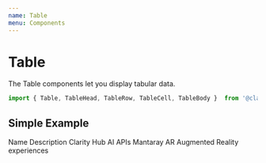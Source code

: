 ```yaml
---
name: Table
menu: Components
---
```



# Table

The Table components let you display tabular data.

```js
import { Table, TableHead, TableRow, TableCell, TableBody }  from '@clarityhub/unity-web/lib/components/Table';
```

## Simple Example

<Playground>
    <Table>
        <TableHead>
            <TableCell>
                Name
            </TableCell>
            <TableCell>
                Description
            </TableCell>
        </TableHead>
        <TableBody>
            <TableRow>
                <TableCell>
                    Clarity Hub
                </TableCell>
                <TableCell>
                    AI APIs
                </TableCell>
            </TableRow>
            <TableRow>
                <TableCell>
                    Mantaray AR
                </TableCell>
                <TableCell>
                    Augmented Reality experiences
                </TableCell>
            </TableRow>
        </TableBody>
    </Table>
</Playground>
